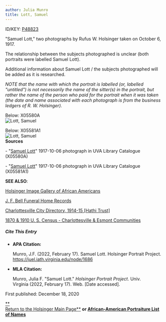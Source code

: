 ```yaml
---
author: Julia Munro
title: Lott, Samuel
---
```

ID/KEY: [P48823](http://juel.iath.virginia.edu/public_person?person=48823 "P48823")

"Samuel Lott," two photographs by Rufus W. Holsinger taken on October 6, 1917.

The relationship between the subjects photographed is unclear (both portraits were labelled Samuel Lott).

Additional information about Samuel Lott / the subjects photographed will be added as it is researched.

_NOTE that the name with which the portrait is labelled (or, labelled "untitled") is not necessarily the name of the sitter(s) in the portrait, but rather the name of the person who paid for the portrait when it was taken (the date and name associated with each photograph is from the business ledgers of R. W. Holsinger)._

Below: X05580A  
![Lott, Samuel](https://iiif.lib.virginia.edu/iiif/uva-lib:1048638/full/1000,1337/0/default.jpg "Lott, Samuel")

Below: X05581A1  
![Lott, Samuel](https://iiif.lib.virginia.edu/iiif/uva-lib:1048639/full/1000,1337/0/default.jpg "Lott, Samuel")  
**Sources**

\- "[Samuel Lott](https://search.lib.virginia.edu/catalog/uva-lib:1048638#?c=0&m=0&s=0&cv=0&xywh=-164%2C519%2C3119%2C2313 "Lott, Samuel")" 1917-10-06 photograph in UVA Library Catalogue (X05580A) 

  
\- "[Samuel Lott](https://search.lib.virginia.edu/catalog/uva-lib:1048639#?c=0&m=0&s=0&cv=0&xywh=-1298%2C0%2C5379%2C3987 "Lott, Samuel")" 1917-10-06 photograph in UVA Library Catalogue (X05581A1)  

**SEE ALSO**:

[Holsinger Image Gallery of African Americans](http://rwholsingerphotos.org/images.php "Holsinger Image Gallery of African Americans")

[J. F. Bell Funeral Home Records](http://www2.vcdh.virginia.edu/afam/raceandplace/perl_scripts/funeral_search.html "J. F. Bell Funeral Home Database")

[Charlottesville City Directory, 1914-15 \[Hathi Trust\]](https://catalog.hathitrust.org/Record/101954103 "Charlottesville City Directory, 1914-15") 

[1870 & 1910 U. S. Census - Charlottesville & Esmont Communities](http://www2.vcdh.virginia.edu/afam/raceandplace/census/search_both.html "1870 & 1910 U. S. Census: Charlottesville and Esmont Communities")

##### **Cite This Entry**

*   **APA Citation:**
    
    Munro, J.F. (2022, February 17). Samuel Lott. Holsinger Portrait Project. https://juel.iath.virginia.edu/node/1686
    
*   **MLA Citation:**
    
    Munro, Julia F. "Samuel Lott." _Holsinger Portrait Project_. Univ. Virginia (2022, February 17). Web. \[Date accessed\].
    

  
First published: December 18, 2020     

[**  
Return to the Holsinger Main Page**](http://juel.iath.virginia.edu/node/980) **or [African-American Portraiture List of Names](http://juel.iath.virginia.edu/node/996)**